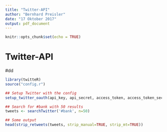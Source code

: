 ```yaml
---
title: "Twitter-API"
author: "Bernhard Preisler"
date: "17 Oktober 2017"
output: pdf_document
---
```


```r
knitr::opts_chunk$set(echo = TRUE)
```

# Twitter-API
#dd
```r
library(twitteR)
source("config.r")

## Setup Twitter with the config
setup_twitter_oauth(api_key, api_secret, access_token, access_token_secret)

## Search for #bank with 50 results
tweets <- searchTwitter('#bank', n=50)

## Some output
head(strip_retweets(tweets, strip_manual=TRUE, strip_mt=TRUE))
```

